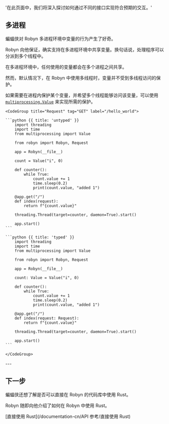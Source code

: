   '在此页面中，我们将深入探讨如何通过不同的接口实现符合预期的交互。'

## 多进程

蝙蝠侠对 Robyn 多进程环境中变量的行为产生了好奇。

Robyn 向他保证，确实支持在多进程环境中共享变量。换句话说，处理程序可以分派到多个线程中。

在多进程环境中，任何使用的变量都会在多个进程之间共享。

然而，默认情况下，在 Robyn 中使用多线程时，变量并不受到多线程访问的保护。

<Row>
<Col>

如果需要在进程内保护某个变量，并希望多个线程能够访问该变量，可以使用 <a href="https://docs.python.org/3/library/multiprocessing.html#multiprocessing.Value">`multiprocessing.Value`</a> 来实现所需的保护。

</Col>
  <Col sticky>

    <CodeGroup title="Request" tag="GET" label="/hello_world">

    ```python {{ title: 'untyped' }}
        import threading
        import time
        from multiprocessing import Value

        from robyn import Robyn, Request

        app = Robyn(__file__)

        count = Value("i", 0)

        def counter():
            while True:
                count.value += 1
                time.sleep(0.2)
                print(count.value, "added 1")

        @app.get("/")
        def index(request):
            return f"{count.value}"

        threading.Thread(target=counter, daemon=True).start()

        app.start()
    ```

    ```python {{ title: 'typed' }}
        import threading
        import time
        from multiprocessing import Value

        from robyn import Robyn, Request

        app = Robyn(__file__)

        count: Value = Value("i", 0)

        def counter():
            while True:
                count.value += 1
                time.sleep(0.2)
                print(count.value, "added 1")

        @app.get("/")
        def index(request: Request):
            return f"{count.value}"

        threading.Thread(target=counter, daemon=True).start()

        app.start()
    ```

    </CodeGroup>

  </Col>
</Row>
---

## 下一步

蝙蝠侠还想了解是否可以直接在 Robyn 的代码库中使用 Rust。

Robyn 随即向他介绍了如何在 Robyn 中使用 Rust。

[直接使用 Rust](/documentation-cn/API 参考/直接使用 Rust)
